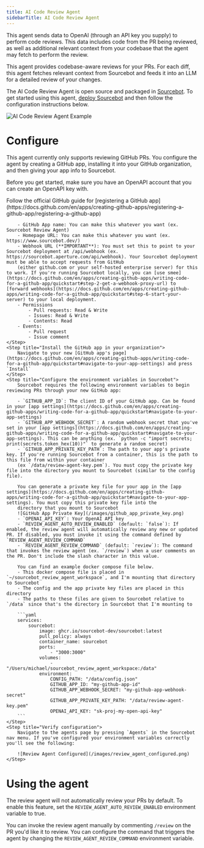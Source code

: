 ```yaml
---
title: AI Code Review Agent
sidebarTitle: AI Code Review Agent
---
```


<Note>
This agent sends data to OpenAI (through an API key you supply) to perform code reviews. This data includes code from the PR being reviewed, as well as additional relevant context from your
codebase that the agent may fetch to perform the review.
</Note>

This agent provides codebase-aware reviews for your PRs. For each diff, this agent fetches relevant context from Sourcebot and feeds it into an LLM for a detailed review of your changes.

The AI Code Review Agent is open source and packaged in [Sourcebot](https://github.com/sourcebot-dev/sourcebot). To get started using this agent, [deploy Sourcebot](/self-hosting/overview)
and then follow the configuration instructions below.

![AI Code Review Agent Example](/images/review_agent_example.png)

# Configure

This agent currently only supports reviewing GitHub PRs. You configure the agent by creating a GitHub app, installing it into your GitHub organization, and then giving your app info to Sourcebot.

Before you get started, make sure you have an OpenAPI account that you can create an OpenAPI key with.

<Steps>
    <Step title="Register a GitHub app">
        Follow the official GitHub guide for [registering a GitHub app](https://docs.github.com/en/apps/creating-github-apps/registering-a-github-app/registering-a-github-app)

        - GitHub App name: You can make this whatever you want (ex. Sourcebot Review Agent)
        - Homepage URL: You can make this whatever you want (ex. https://www.sourcebot.dev/)
        - Webhook URL (**IMPORTANT**): You must set this to point to your Sourcebot deployment at /api/webhook (ex. https://sourcebot.aperture.com/api/webhook). Your Sourcebot deployment must be able to accept requests from GitHub
        (either github.com or your self-hosted enterprise server) for this to work. If you're running Sourcebot locally, you can [use smee](https://docs.github.com/en/apps/creating-github-apps/writing-code-for-a-github-app/quickstart#step-2-get-a-webhook-proxy-url) to [forward webhooks](https://docs.github.com/en/apps/creating-github-apps/writing-code-for-a-github-app/quickstart#step-6-start-your-server) to your local deployment.
        - Permissions
            - Pull requests: Read & Write
            - Issues: Read & Write
            - Contents: Read
        - Events:
            - Pull request
            - Issue comment
    </Step>
    <Step title="Install the GitHub app in your organization">
        Navigate to your new [GitHub app's page](https://docs.github.com/en/apps/creating-github-apps/writing-code-for-a-github-app/quickstart#navigate-to-your-app-settings) and press `Install`
    </Step>
    <Step title="Configure the environment variables in Sourcebot">
        Sourcebot requires the following environment variables to begin reviewing PRs through your new GitHub app:

        - `GITHUB_APP_ID`: The client ID of your GitHub app. Can be found in your [app settings](https://docs.github.com/en/apps/creating-github-apps/writing-code-for-a-github-app/quickstart#navigate-to-your-app-settings)
        - `GITHUB_APP_WEBHOOK_SECRET`: A random webhook secret that you've set in your [app settings](https://docs.github.com/en/apps/creating-github-apps/writing-code-for-a-github-app/quickstart#navigate-to-your-app-settings). This can be anything (ex. `python -c "import secrets; print(secrets.token_hex(10))"` to generate a random secret)
        - `GITHUB_APP_PRIVATE_KEY_PATH`: The path to your app's private key. If you're running Sourcebot from a container, this is the path to this file from within your container
        (ex `/data/review-agent-key.pem`). You must copy the private key file into the directory you mount to Sourcebot (similar to the config file). 
        
        You can generate a private key file for your app in the [app settings](https://docs.github.com/en/apps/creating-github-apps/writing-code-for-a-github-app/quickstart#navigate-to-your-app-settings). You must copy this private key file into the
        directory that you mount to Sourcebot
        ![GitHub App Private Key](/images/github_app_private_key.png)
        - `OPENAI_API_KEY`: Your OpenAI API key
        - `REVIEW_AGENT_AUTO_REVIEW_ENABLED` (default: `false`): If enabled, the review agent will automatically review any new or updated PR. If disabled, you must invoke it using the command defined by `REVIEW_AGENT_REVIEW_COMMAND`
        - `REVIEW_AGENT_REVIEW_COMMAND` (default: `review`): The command that invokes the review agent (ex. `/review`) when a user comments on the PR. Don't include the slash character in this value.

        You can find an example docker compose file below. 
        - This docker compose file is placed in `~/sourcebot_review_agent_workspace`, and I'm mounting that directory to Sourcebot
        - The config and the app private key files are placed in this directory
        - The paths to these files are given to Sourcebot relative to `/data` since that's the directory in Sourcebot that I'm mounting to

        ```yaml
        services:
            sourcebot:
                image: ghcr.io/sourcebot-dev/sourcebot:latest
                pull_policy: always
                container_name: sourcebot
                ports:
                    - "3000:3000"
                volumes:
                    - "/Users/michael/sourcebot_review_agent_workspace:/data"
                environment:
                    CONFIG_PATH: "/data/config.json"
                    GITHUB_APP_ID: "my-github-app-id"
                    GITHUB_APP_WEBHOOK_SECRET: "my-github-app-webhook-secret"
                    GITHUB_APP_PRIVATE_KEY_PATH: "/data/review-agent-key.pem"
                    OPENAI_API_KEY: "sk-proj-my-open-api-key"
        ```
    </Step>
    <Step title="Verify configuration">
        Navigate to the agents page by pressing `Agents` in the Sourcebot nav menu. If you've configured your environment variables correctly you'll see the following:

        ![Review Agent Configured](/images/review_agent_configured.png)
    </Step>
</Steps>

# Using the agent

The review agent will not automatically review your PRs by default. To enable this feature, set the `REVIEW_AGENT_AUTO_REVIEW_ENABLED` environment variable to true.

You can invoke the review agent manually by commenting `/review` on the PR you'd like it to review. You can configure the command that triggers the agent by changing
the `REVIEW_AGENT_REVIEW_COMMAND` environment variable. 